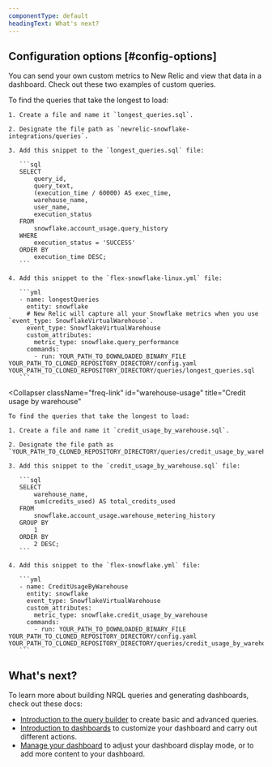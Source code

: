 ```yaml
---
componentType: default
headingText: What's next?
---
```


## Configuration options [#config-options]

You can send your own custom metrics to New Relic and view that data in a dashboard. Check out these two examples of custom queries.

<CollapserGroup>
  <Collapser
    className="freq-link"
    id="longest"
    title="Longest queries"
  >
    To find the queries that take the longest to load:

    1. Create a file and name it `longest_queries.sql`.

    2. Designate the file path as `newrelic-snowflake-integrations/queries`.

    3. Add this snippet to the `longest_queries.sql` file:

       ```sql
       SELECT 
           query_id, 
           query_text,
           (execution_time / 60000) AS exec_time,
           warehouse_name,
           user_name,
           execution_status
       FROM 
           snowflake.account_usage.query_history 
       WHERE 
           execution_status = 'SUCCESS' 
       ORDER BY 
           execution_time DESC;
       ```

    4. Add this snippet to the `flex-snowflake-linux.yml` file:

       ```yml
       - name: longestQueries
         entity: snowflake
         # New Relic will capture all your Snowflake metrics when you use `event_type: SnowflakeVirtualWarehouse`.
         event_type: SnowflakeVirtualWarehouse
         custom_attributes:
           metric_type: snowflake.query_performance
         commands:
           - run: YOUR_PATH_TO_DOWNLOADED_BINARY_FILE YOUR_PATH_TO_CLONED_REPOSITORY_DIRECTORY/config.yaml YOUR_PATH_TO_CLONED_REPOSITORY_DIRECTORY/queries/longest_queries.sql
       ```
  </Collapser>

  <Collapser
    className="freq-link"
    id="warehouse-usage"
    title="Credit usage by warehouse"
  >
    To find the queries that take the longest to load:

    1. Create a file and name it `credit_usage_by_warehouse.sql`.

    2. Designate the file path as `YOUR_PATH_TO_CLONED_REPOSITORY_DIRECTORY/queries/credit_usage_by_warehouse.sql`.

    3. Add this snippet to the `credit_usage_by_warehouse.sql` file:

       ```sql
       SELECT 
           warehouse_name, 
           sum(credits_used) AS total_credits_used 
       FROM 
           snowflake.account_usage.warehouse_metering_history 
       GROUP BY 
           1 
       ORDER BY 
           2 DESC;
       ```

    4. Add this snippet to the `flex-snowflake.yml` file:

       ```yml
       - name: CreditUsageByWarehouse
         entity: snowflake
         event_type: SnowflakeVirtualWarehouse
         custom_attributes:
           metric_type: snowflake.credit_usage_by_warehouse
         commands:
           - run: YOUR_PATH_TO_DOWNLOADED_BINARY_FILE YOUR_PATH_TO_CLONED_REPOSITORY_DIRECTORY/config.yaml YOUR_PATH_TO_CLONED_REPOSITORY_DIRECTORY/queries/credit_usage_by_warehouse.sql
       ```
  </Collapser>
</CollapserGroup>

## What's next?

To learn more about building NRQL queries and generating dashboards, check out these docs:

* [Introduction to the query builder](/docs/query-your-data/explore-query-data/query-builder/introduction-query-builder) to create basic and advanced queries.
* [Introduction to dashboards](/docs/query-your-data/explore-query-data/dashboards/introduction-dashboards) to customize your dashboard and carry out different actions.
* [Manage your dashboard](/docs/query-your-data/explore-query-data/dashboards/manage-your-dashboard) to adjust your dashboard display mode, or to add more content to your dashboard.
